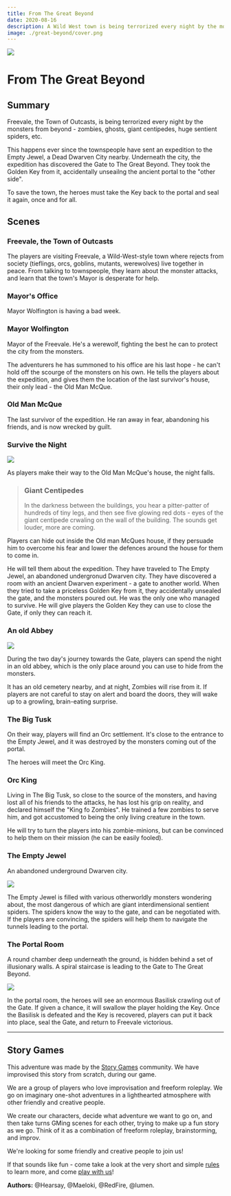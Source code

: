 ```yaml
---
title: From The Great Beyond
date: 2020-08-16
description: A Wild West town is being terrorized every night by the monsters from "the other side" - zombies, ghosts, huge sentient spiders, etc. The players must return The Golden Key to the abandoned Dwarven city to reseal the Gate the monsters are coming from.
image: ./great-beyond/cover.png
---
```


<div class="header-img"><img src="./great-beyond/cover.png"/></div>

# From The Great Beyond

## Summary

Freevale, the Town of Outcasts, is being terrorized every night by the monsters from beyond - zombies, ghosts, giant centipedes, huge sentient spiders, etc.

This happens ever since the townspeople have sent an expedition to the Empty Jewel, a Dead Dwarven City nearby. Underneath the city, the expedition has discovered the Gate to The Great Beyond. They took the Golden Key from it, accidentally unseailng the ancient portal to the "other side".

To save the town, the heroes must take the Key back to the portal and seal it again, once and for all.
    
## Scenes

### Freevale, the Town of Outcasts

The players are visiting Freevale, a Wild-West-style town where rejects from society (tieflings, orcs, goblins, mutants, werewolves) live together in peace. From talking to townspeople, they learn about the monster attacks, and learn that the town's Mayor is desperate for help.

### Mayor's Office

Mayor Wolfington is having a bad week. 

<div className="character">

### Mayor Wolfington
Mayor of the Freevale. He's a werewolf, fighting the best he can to protect the city from the monsters.

</div>

The adventurers he has summoned to his office are his last hope - he can't hold off the scourge of the monsters on his own. He tells the players about the expedition, and gives them the location of the last survivor's house, their only lead - the Old Man McQue.

<div className="character">

### Old Man McQue
The last survivor of the expedition. He ran away in fear, abandoning his friends, and is now wrecked by guilt.

</div>


### Survive the Night
<img src="./great-beyond/town-streets.jpg"/>

As players make their way to the Old Man McQue's house, the night falls. 

> ### Giant Centipedes  
> In the darkness between the buildings, you hear a pitter-patter of hundreds of tiny legs, and then see five glowing red dots - eyes of the giant centipede crwaling on the wall of the building. The sounds get louder, more are coming.

Players can hide out inside the Old man McQues house, if they persuade him to overcome his fear and lower the defences around the house for them to come in.

He will tell them about the expedition. They have traveled to The Empty Jewel, an abandoned undergronud Dwarven city. They have discovered a room with an ancient Dwarven experiment - a gate to another world. When they tried to take a priceless Golden Key from it, they accidentally unsealed the gate, and the monsters poured out. He was the only one who managed to survive. He will give players the Golden Key they can use to close the Gate, if only they can reach it.

### An old Abbey
![](./great-beyond/abbey.jpg)

During the two day's journey towards the Gate, players can spend the night in an old abbey, which is the only place around you can use to hide from the monsters. 

It has an old cemetery nearby, and at night, Zombies will rise from it. If players are not careful to stay on alert and board the doors, they will wake up to a growling, brain-eating surprise.

### The Big Tusk

On their way, players will find an Orc settlement. It's close to the entrance to the Empty Jewel, and it was destroyed by the monsters coming out of the portal.

The heroes will meet the Orc King. 

<div className="character">

### Orc King
Living in The Big Tusk, so close to the source of the monsters, and having lost all of his friends to the attacks, he has lost his grip on reality, and declared himself the "King fo Zombies". He trained a few zombies to serve him, and got accustomed to being the only living creature in the town.

</div>

He will try to turn the players into his zombie-minions, but can be convinced to help them on their mission (he can be easily fooled).

### The Empty Jewel
An abandoned underground Dwarven city.

<div className="token"><img src="./great-beyond/dwarven-citadel.jpg"/></div> 

The Empty Jewel is filled with various otherworldly monsters wondering about, the most dangerous of which are giant interdimensional sentient spiders. The spiders know the way to the gate, and can be negotiated with. If the players are convincing, the spiders will help them to navigate the tunnels leading to the portal.

### The Portal Room
A round chamber deep underneath the ground, is hidden behind a set of illusionary walls. A spiral staircase is leading to the Gate to The Great Beyond.

<img src="./great-beyond/veil.png"/>

In the portal room, the heroes will see an enormous Basilisk crawling out of the Gate. If given a chance, it will swallow the player holding the Key. Once the Basilisk is defeated and the Key is recovered, players can put it back into place, seal the Gate, and return to Freevale victorious.

---

## Story Games

This adventure was made by the [Story Games](https://discord.gg/gNrJJNMuyD) community. We have improvised this story from scratch, during our game. 

We are a group of players who love improvisation and freeform roleplay. We go on imaginary one-shot adventures in a lighthearted atmosphere with other friendly and creative people. 

We create our characters, decide what adventure we want to go on, and then take turns GMing scenes for each other, trying to make up a fun story as we go. Think of it as a combination of freeform roleplay, brainstorming, and improv.

We're looking for some friendly and creative people to join us!

If that sounds like fun - come take a look at the very short and simple [rules](https://rpgadventures.io/story-games) to learn more, and come [play with us](https://discord.gg/gNrJJNMuyD)!

**Authors:** @Hearsay, @Maeloki, @RedFire, @lumen.



